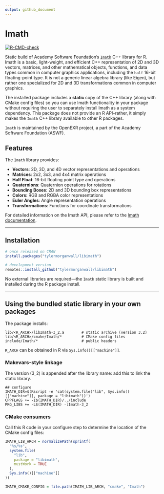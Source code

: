 ```yaml
---
output: github_document
---
```


# Imath

<!-- badges: start -->
[![R-CMD-check](https://github.com/username/imath/actions/workflows/R-CMD-check.yaml/badge.svg)](https://github.com/username/imath/actions/workflows/R-CMD-check.yaml)
<!-- badges: end -->

Static build of Academy Software Foundation's [`Imath`](https://github.com/AcademySoftwareFoundation/Imath) C++ library for R. Imath is a basic, light-weight, and efficient C++ representation of 2D and 3D vectors, matrices, and other mathematical objects, functions, and data types common in computer graphics applications, including the `half` 16-bit floating-point type. It is not a generic linear algebra library (like Eigen), but rather one specialized for 2D and 3D transformations common in computer graphics.

The installed package includes a **static** copy of the C++ library (along with CMake config files) so you can use Imath functionality in your package without requiring the user to separately install Imath as a system dependency. This package does not provide an R API--rather, it simply makes the `Imath` C++ library available to other R packages.

`Imath` is maintained by the OpenEXR project, a part of the Academy Software Foundation (ASWF).

## Features

The `Imath` library provides:

- **Vectors**: 2D, 3D, and 4D vector representations and operations
- **Matrices**: 2x2, 3x3, and 4x4 matrix operations
- **Half Float**: 16-bit floating point type and operations
- **Quaternions**: Quaternion operations for rotations
- **Bounding Boxes**: 2D and 3D bounding box representations
- **Colors**: RGB and RGBA color representations
- **Euler Angles**: Angle representation operations
- **Transformations**: Functions for coordinate transformations

For detailed information on the Imath API, please refer to the [Imath documentation](https://imath.readthedocs.io/).

---

## Installation

```r
# once released on CRAN
install.packages("tylermorganwall/libimath")

# development version
remotes::install_github("tylermorganwall/libimath")
```

No external libraries are required—the `Imath` static library is built and installed during the R package install.

---

## Using the bundled static library in your own packages

The package installs:

```
lib/<R_ARCH>/libImath-3_2.a        # static archive (version 3.2)
lib/<R_ARCH>/cmake/Imath/*         # CMake config files
include/Imath/*                    # public headers
```

`R_ARCH` can be obtained in R via `Sys.info()[["machine"]]`.

### Makevars-style linkage

The version (3_2) is appended after the library name: add this to link the static library.

```make
## configure
IMATH_DIR=$(Rscript -e 'cat(system.file("lib", Sys.info()[["machine"]], package = "libimath"))')
CPPFLAGS += -I$(IMATH_DIR)/../include
PKG_LIBS += -L$(IMATH_DIR) -lImath-3_2
```

### CMake consumers

Call this R code in your configure step to determine the location of the CMake config files:

```r
IMATH_LIB_ARCH = normalizePath(sprintf(
  "%s/%s",
  system.file(
    "lib",
    package = "libimath",
    mustWork = TRUE
  ),
  Sys.info()[["machine"]]
))

IMATH_CMAKE_CONFIG = file.path(IMATH_LIB_ARCH, "cmake", "Imath")
```
